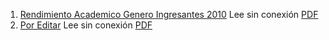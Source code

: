 1. [Rendimiento Academico Genero Ingresantes 2010](https://achalmaedison.netlify.app/econometria/estadistica-para-economistas/2019-12-30-rendimiento-academico-genero-ingresantes-2010) Lee sin conexión [PDF](https://achalmaedison.netlify.app/econometria/estadistica-para-economistas/2019-12-30-rendimiento-academico-genero-ingresantes-2010/index.pdf)
2. [Por Editar](https://achalmaedison.netlify.app/econometria/estadistica-para-economistas/2024-03-31-por-editar) Lee sin conexión [PDF](https://achalmaedison.netlify.app/econometria/estadistica-para-economistas/2024-03-31-por-editar/index.pdf)
